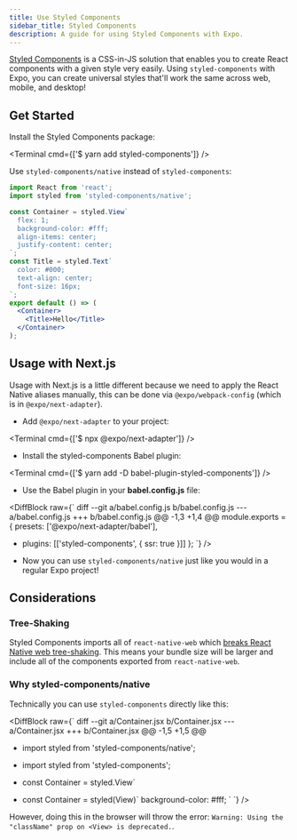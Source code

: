 ```yaml
---
title: Use Styled Components
sidebar_title: Styled Components
description: A guide for using Styled Components with Expo.
---
```



[Styled Components](https://styled-components.com/docs) is a CSS-in-JS solution that enables you to create React components with a given style very easily. Using `styled-components` with Expo, you can create universal styles that'll work the same across web, mobile, and desktop!

## Get Started

Install the Styled Components package:

<Terminal cmd={['$ yarn add styled-components']} />

Use `styled-components/native` instead of `styled-components`:

```jsx
import React from 'react';
import styled from 'styled-components/native';

const Container = styled.View`
  flex: 1;
  background-color: #fff;
  align-items: center;
  justify-content: center;
`;
const Title = styled.Text`
  color: #000;
  text-align: center;
  font-size: 16px;
`;
export default () => (
  <Container>
    <Title>Hello</Title>
  </Container>
);
```

## Usage with Next.js

Usage with Next.js is a little different because we need to apply the React Native aliases manually, this can be done via `@expo/webpack-config` (which is in `@expo/next-adapter`).

- Add `@expo/next-adapter` to your project:

<Terminal cmd={['$ npx @expo/next-adapter']} />

- Install the styled-components Babel plugin:

<Terminal cmd={['$ yarn add -D babel-plugin-styled-components']} />

- Use the Babel plugin in your **babel.config.js** file:

<DiffBlock
  raw={`
diff --git a/babel.config.js b/babel.config.js
--- a/babel.config.js
+++ b/babel.config.js
@@ -1,3 +1,4 @@
  module.exports = {
    presets: ['@expo/next-adapter/babel'],
+   plugins: [['styled-components', { ssr: true }]]
  };
`}
/>

- Now you can use `styled-components/native` just like you would in a regular Expo project!

## Considerations

### Tree-Shaking

Styled Components imports all of `react-native-web` which [breaks React Native web tree-shaking](https://github.com/styled-components/styled-components/pull/2797#issuecomment-574955289). This means your bundle size will be larger and include all of the components exported from `react-native-web`.

### Why styled-components/native

Technically you can use `styled-components` directly like this:

<DiffBlock
  raw={`
diff --git a/Container.jsx b/Container.jsx
--- a/Container.jsx
+++ b/Container.jsx
@@ -1,5 +1,5 @@
- import styled from 'styled-components/native';
+ import styled from 'styled-components';

- const Container = styled.View\`

* const Container = styled(View)\`
  background-color: #fff;
  \`
  `}
  />

However, doing this in the browser will throw the error: `Warning: Using the "className" prop on <View> is deprecated.`.
